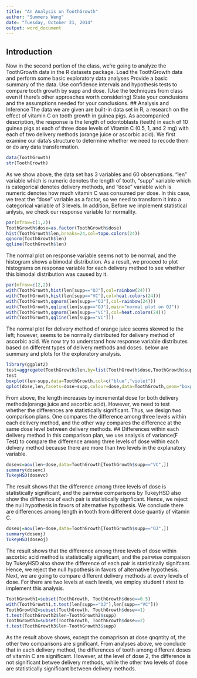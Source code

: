 ```yaml
---
title: "An Analysis on ToothGrowth"
author: "Summers Weng"
date: "Tuesday, October 21, 2014"
output: word_document
---
```


## Introduction
Now in the second portion of the class, we're going to analyze the ToothGrowth data in the R datasets package. 
Load the ToothGrowth data and perform some basic exploratory data analyses 
Provide a basic summary of the data.
Use confidence intervals and hypothesis tests to compare tooth growth by supp and dose. (Use the techniques from class even if there's other approaches worth considering)
State your conclusions and the assumptions needed for your conclusions. 
## Analysis and Inference
The data we are given are built-in data set in R, a research on the effect of vitamin C on tooth growth in guinea pigs. As accompanied description, the response is the length of odontoblasts (teeth) in each of 10 guinea pigs at each of three dose levels of Vitamin C (0.5, 1, and 2 mg) with each of two delivery methods (orange juice or ascorbic acid).
We first examine our data's structure to determine whether we need to recode them or do any data transformation. 
```r
data(ToothGrowth)
str(ToothGrowth)
```
As we show above, the data set has 3 variables and 60 observations. "len" variable which is numeric denotes the length of tooth, "supp" variable which is categorical denotes delivery methods, and "dose" variable wich is numeric denotes how much vitamin C was consumed per dose. 
In this case, we treat the "dose" variable as a factor, so we need to  transform it into a categorical variable of 3 levels. In addition, Before we implement statistical anlysis, we check our response variable for normality.
```r
par(mfrow=c(1,2))
ToothGrowth$dose=as.factor(ToothGrowth$dose)
hist(ToothGrowth$len,breaks=24,col=topo.colors(24))
qqnorm(ToothGrowth$len)
qqline(ToothGrowth$len)
```
The normal plot on response variable seems not to be normal, and the histogram shows a bimodal distribution. As a result, we proceed to plot  histograms on response variable for each delivery method to see whether this bimodal distribution was caused by it.
```r
par(mfrow=c(2,2))
with(ToothGrowth,hist(len[supp=="OJ"],col=rainbow(24)))
with(ToothGrowth,hist(len[supp=="VC"],col=heat.colors(24)))
with(ToothGrowth,qqnorm(len[supp=="OJ"],col=rainbow(24)))
with(ToothGrowth,qqline(len[supp=="OJ"],main="normal plot on OJ"))
with(ToothGrowth,qqnorm(len[supp=="VC"],col=heat.colors(24)))
with(ToothGrowth,qqline(len[supp=="VC"]))
```
The normal plot for delivery method of orange juice seems skewed to the left; however, seems to be normally distributed for delivery method of ascorbic acid.
We now try to understand how response variable distributes based on different types of delivery methods and doses. below are summary and plots for the exploratory analysis.
```r
library(ggplot2)
test=aggregate(ToothGrowth$len,by=list(ToothGrowth$dose,ToothGrowth$supp),summary)
test
boxplot(len~supp,data=ToothGrowth,col=c("blue","violet"))
qplot(dose,len,facets=dose~supp,colour=dose,data=ToothGrowth,geom="boxplot")
```
From above, the length increases by incremental dose for both delivery methods(orange juice and ascorbic acid). However, we need to test whether the differences are statistically significant. Thus, we design two comparison plans. One compares the difference among three levels within each delivery method, and the other way compares the difference at the same dose level between delivery methods.
## Differences within each delivery method
In this comparison plan, we use analysis of variance(F Test) to compare the difference among three levels of dose within each delvery method because there are more than two levels in the explanatory variable.
```r
dosevc=aov(len~dose,data=ToothGrowth[ToothGrowth$supp=="VC",])
summary(dosevc)
TukeyHSD(dosevc)
```
The result shows that the difference among three levels of dose is statistically significant, and the pairwise comparisons by TukeyHSD also show the difference of each pair is statistically signficant. Hence, we reject the null hypothesis in favors of alternative hypothesis. We conclude there are differences among length in tooth from different dose quantiy of vitamin C.
```r
doseoj=aov(len~dose,data=ToothGrowth[ToothGrowth$supp=="OJ",])
summary(doseoj)
TukeyHSD(doseoj)
```
The result shows that the difference among three levels of dose within ascorbic acid method is statistically significant, and the pairwise compaison by TukeyHSD also show the difference of each pair is statistically signifcant. Hence, we reject the null hypothesis in favors of alternative hypothesis. 
Next, we are going to compare different delivery methods at every levels of dose. For there are two levels at each levels, we employ student t stest to implement this analysis.
```r
ToothGrowth1=subset(ToothGrowth, ToothGrowth$dose==0.5)
with(ToothGrowth1,t.test(len[supp=="OJ"],len[supp=="VC"]))
ToothGrowth2=subset(ToothGrowth, ToothGrowth$dose==1)
t.test(ToothGrowth2$len~ToothGrowth2$supp)
ToothGrowth3=subset(ToothGrowth, ToothGrowth$dose==2)
t.test(ToothGrowth3$len~ToothGrowth3$supp)
```
As the result above shows, except the comaprison at dose qnqntity of, the other two comparisons are significant. 
From analyses above, we conclude that in each delivery method, the differences of tooth among different doses of vitamin C are significant. However, at the level of dose 2, the difference is not significant betwee delivery methods, while the other two levels of dose are statistically significant between delivery methods.
